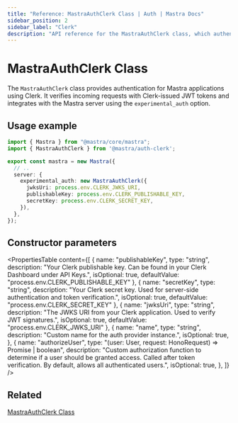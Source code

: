 ```yaml
---
title: "Reference: MastraAuthClerk Class | Auth | Mastra Docs"
sidebar_position: 2
sidebar_label: "Clerk"
description: "API reference for the MastraAuthClerk class, which authenticates Mastra applications using Clerk authentication."
---
```


# MastraAuthClerk Class

The `MastraAuthClerk` class provides authentication for Mastra applications using Clerk. It verifies incoming requests with Clerk-issued JWT tokens and integrates with the Mastra server using the `experimental_auth` option.

## Usage example

```typescript title="src/mastra/index.ts" showLineNumbers copy
import { Mastra } from "@mastra/core/mastra";
import { MastraAuthClerk } from '@mastra/auth-clerk';

export const mastra = new Mastra({
  // ..
  server: {
    experimental_auth: new MastraAuthClerk({
      jwksUri: process.env.CLERK_JWKS_URI,
      publishableKey: process.env.CLERK_PUBLISHABLE_KEY,
      secretKey: process.env.CLERK_SECRET_KEY,
    }),
  },
});
```

## Constructor parameters

<PropertiesTable
  content={[
    {
      name: "publishableKey",
      type: "string",
      description: "Your Clerk publishable key. Can be found in your Clerk Dashboard under API Keys.",
      isOptional: true,
      defaultValue: "process.env.CLERK_PUBLISHABLE_KEY"
    },
    {
      name: "secretKey",
      type: "string",
      description: "Your Clerk secret key. Used for server-side authentication and token verification.",
      isOptional: true,
      defaultValue: "process.env.CLERK_SECRET_KEY"
    },
    {
      name: "jwksUri",
      type: "string",
      description: "The JWKS URI from your Clerk application. Used to verify JWT signatures.",
      isOptional: true,
      defaultValue: "process.env.CLERK_JWKS_URI"
    },
    {
      name: "name",
      type: "string",
      description: "Custom name for the auth provider instance.",
      isOptional: true,
    },
    {
      name: "authorizeUser",
      type: "(user: User, request: HonoRequest) => Promise<boolean> | boolean",
      description: "Custom authorization function to determine if a user should be granted access. Called after token verification. By default, allows all authenticated users.",
      isOptional: true,
    },
  ]}
/>

## Related

[MastraAuthClerk Class](/auth/clerk)

